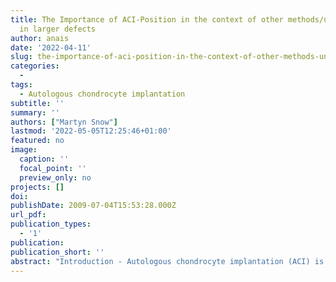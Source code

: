 ```yaml
---
title: The Importance of ACI-Position in the context of other methods/unmet needs
  in larger defects
author: anais
date: '2022-04-11'
slug: the-importance-of-aci-position-in-the-context-of-other-methods-unmet-needs-in-larger-defects
categories:
  - 
tags:
  - Autologous chondrocyte implantation
subtitle: ''
summary: ''
authors: ["Martyn Snow"]
lastmod: '2022-05-05T12:25:46+01:00'
featured: no
image:
  caption: ''
  focal_point: ''
  preview_only: no
projects: []
doi: 
publishDate: 2009-07-04T15:53:28.000Z
url_pdf:
publication_types:
  - '1'
publication: 
publication_short: ''
abstract: "Introduction - Autologous chondrocyte implantation (ACI) is an established technique for the treatment of cartilage lesions, particularly those greater than 2cm in size. <br><br> Content - ACI is classified as an Advanced Medicinal Therapeutic Product (ATMP) and as such its use is associated with a significant regulatory and economic burden, which is the main barrier to use. Consequently, the indications for alternate techniques (usually confined to the treatment of smaller lesions) is extended e.g AMIC, or more latterly the use of osteochondral allograft (OCA) has increased. Based on the available literature, ACI is the only technique with level one evidence demonstrating short to mid-term clinical and cost-effectiveness for the treatment of chondral lesions. Thus, ACI should be considered as the first line treatment for chondral lesions greater than 2cm. <br><br> The level of evidence available for the use of ACI in osteochondral lesions is more limited. The clinical effectiveness of ACI is known to be dependent on the integrity of subchondral bone, with inferior outcomes following previous microfracture. A number of case series have reported good outcomes with the use of ACI and bone graft (sandwich technique) for the treatment of osteochondritis dissecans, however no comparative studies currently exist. Large osteochondral lesions pose a significant clinical challenge, with some lesions unreconstructible with ACI. Excellent results for OCA have been reported for the treatment of osteochondral lesions out to 20years, however its use is largely limited by its availability. The chondrocyte viability of OCA grafts is predictive of clinical outcome, however concerns regarding the viability of grafts transported long distances from central tissue banks exist. Consequently, osteochondral lesions amenable to ACI should be treated with ACI and bone graft with OCA reserved for lesions unreconstructible with ACI or lesions known to have a poor prognosis e.g. previous microfracture."
---
```

